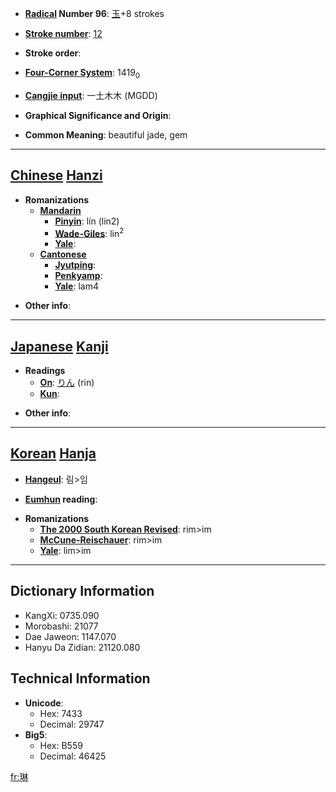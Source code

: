 * '''[[Wiktionary:Chinese radical index| Radical]] Number 96''': [[Wiktionary:Chinese radical index 玉|玉]]+8 strokes

* '''[[Wiktionary:Chinese total strokes index|Stroke number]]''': [[Wiktionary:Chinese total strokes index 12|12]]

* '''Stroke order''': 

* '''[[Wiktionary:Chinese four corner index|Four-Corner System]]''': 1419<sub>0</sub>

* '''[[Wiktionary:Chinese Cangjie index|Cangjie input]]''': 一土木木 (MGDD)

* '''Graphical Significance and Origin''': 

* '''Common Meaning''': beautiful jade, gem

----

== [[Chinese]] [[Hanzi]] ==

* '''Romanizations'''
** '''[[Mandarin]]'''
*** '''[[Pinyin]]''': lín (lin2)
*** '''[[Wade-Giles]]''': lin<sup>2</sup>
*** '''[[Yale]]''': 
** '''[[Cantonese]]'''
*** '''[[Jyutping]]''':
*** '''[[Penkyamp]]''': 
*** '''[[Yale]]''': lam4

* '''Other info''': 

----

== [[Japanese]] [[Kanji]] ==

* '''Readings'''
** '''[[On]]''': [[りん]] (rin)
** '''[[Kun]]''': 

* '''Other info''':  

----

== [[Korean]] [[Hanja]] ==

* '''[[Hangeul]]''': 림>임

* '''[[Eumhun]] reading''': 

* '''Romanizations'''
** '''[[The 2000 South Korean Revised Romanization|The 2000 South Korean Revised]]''': rim>im
** '''[[McCune-Reischauer]]''': rim>im
** '''[[Yale]]''': lim>im

----

== Dictionary Information ==

* KangXi: 0735.090
* Morobashi: 21077
* Dae Jaweon: 1147.070
* Hanyu Da Zidian: 21120.080

== Technical Information ==

* '''Unicode''':
** Hex: 7433
** Decimal: 29747
* '''Big5''':
** Hex: B559
** Decimal: 46425

[[fr:琳]]